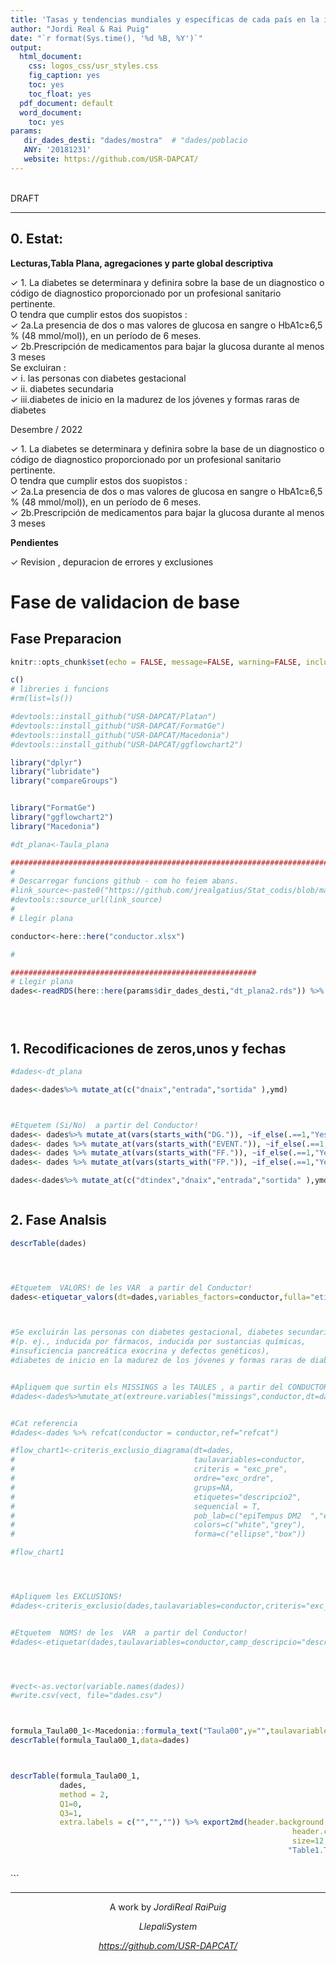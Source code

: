 ```yaml
---
title: 'Tasas y tendencias mundiales y específicas de cada país en la incidencia de la diabetes tipo 2 de inicio en la juventud'
author: "Jordi Real & Rai Puig"
date: "`r format(Sys.time(), '%d %B, %Y')`"
output: 
  html_document:
    css: logos_css/usr_styles.css
    fig_caption: yes
    toc: yes
    toc_float: yes
  pdf_document: default
  word_document:
    toc: yes
params:
   dir_dades_desti: "dades/mostra"  # "dades/poblacio
   ANY: '20181231'
   website: https://github.com/USR-DAPCAT/
---
```

&nbsp;
<script>
   $(document).ready(function() {
     $head = $('#header');
     $head.prepend('<img src=\"https://www.idiapjgol.org/images/logo.png\" style=\"float: right ;width: 130px;\"/>')
     $head.prepend('<img src=\"https://avatars2.githubusercontent.com/u/57066591?s=200&v=4\" style=\"margin-left:25% ;width: 80px;\"/>')
     $head.prepend('<img src=\"logos_css/logoDAP_Cat.png\" style=\"float: left:1;width: 185px;\"/>')
   });
</script>


<div class="watermark">DRAFT</div>

****

## 0. Estat:

**Lecturas,Tabla Plana, agregaciones y parte global descriptiva**


&check; 1.	La diabetes se determinara y definira sobre la base de un diagnostico o código de diagnostico proporcionado por un profesional sanitario pertinente.<br/>
        O tendra que cumplir estos dos suopistos : <br/>
&check; 2a.La presencia de dos o mas valores de glucosa en sangre o HbA1c≥6,5 % (48 mmol/mol)), en un período de 6 meses.<br/>
&check; 2b.Prescripción de medicamentos para bajar la glucosa durante al menos 3 meses <br/>
        Se excluiran : <br/>
&check; i.  las personas con diabetes gestacional <br/>
&check; ii. diabetes secundaria <br/>
&check; iii.diabetes de inicio en la madurez de los jóvenes y formas raras de diabetes <br/>



Desembre / 2022

&check; 1.	La diabetes se determinara y definira sobre la base de un diagnostico o código de diagnostico proporcionado por un profesional sanitario pertinente.<br/>
        O tendra que cumplir estos dos suopistos : <br/>
&check; 2a.La presencia de dos o mas valores de glucosa en sangre o HbA1c≥6,5 % (48 mmol/mol)), en un período de 6 meses.<br/>
&check; 2b.Prescripción de medicamentos para bajar la glucosa durante al menos 3 meses <br/>



 
**Pendientes**

&check; Revision , depuracion de  errores y exclusiones   <br/>

# Fase de validacion de base

## Fase Preparacion


```r
knitr::opts_chunk$set(echo = FALSE, message=FALSE, warning=FALSE, include=F,size="huge")

c()
# libreries i funcions
#rm(list=ls())

#devtools::install_github("USR-DAPCAT/Platan")
#devtools::install_github("USR-DAPCAT/FormatGe")
#devtools::install_github("USR-DAPCAT/Macedonia")
#devtools::install_github("USR-DAPCAT/ggflowchart2")

library("dplyr")
library("lubridate")
library("compareGroups")


library("FormatGe")
library("ggflowchart2")
library("Macedonia")

#dt_plana<-Taula_plana

#########################################################################################
#
# Descarregar funcions github - com ho feiem abans.
#link_source<-paste0("https://github.com/jrealgatius/Stat_codis/blob/master/funcions_propies.R","?raw=T")
#devtools::source_url(link_source)
#
# Llegir plana

conductor<-here::here("conductor.xlsx")

#
```


```r

#######################################################
# Llegir plana
dades<-readRDS(here::here(params$dir_dades_desti,"dt_plana2.rds")) %>% as_tibble()





```
## 1. Recodificaciones de zeros,unos y fechas
```r

#dades<-dt_plana

dades<-dades%>% mutate_at(c("dnaix","entrada","sortida" ),ymd)



#Etquetem (Si/No)  a partir del Conductor!
dades<- dades%>% mutate_at(vars(starts_with("DG.")), ~if_else(.==1,"Yes","No",missing = "No")) 
dades<- dades %>% mutate_at(vars(starts_with("EVENT.")), ~if_else(.==1,"Yes","No",missing = "No")) 
dades<- dades %>% mutate_at(vars(starts_with("FF.")), ~if_else(.==1,"Yes","No",missing = "No")) 
dades<- dades %>% mutate_at(vars(starts_with("FP.")), ~if_else(.==1,"Yes","No",missing = "No")) 

dades<-dades%>% mutate_at(c("dtindex","dnaix","entrada","sortida" ),ymd)



```

## 2. Fase Analsis
```r

descrTable(dades)




#Etquetem  VALORS! de les VAR  a partir del Conductor!
dades<-etiquetar_valors(dt=dades,variables_factors=conductor,fulla="etiquetes",camp_etiqueta="etiqueta1")



#Se excluirán las personas con diabetes gestacional, diabetes secundaria 
#(p. ej., inducida por fármacos, inducida por sustancias químicas, 
#insuficiencia pancreática exocrina y defectos genéticos), 
#diabetes de inicio en la madurez de los jóvenes y formas raras de diabetes.


#Apliquem que surtin els MISSINGS a les TAULES , a partir del CONDUCTOR!
#dades<-dades%>%mutate_at(extreure.variables("missings",conductor,dt=dades),as.factor)


#Cat referencia
#dades<-dades %>% refcat(conductor = conductor,ref="refcat")

#flow_chart1<-criteris_exclusio_diagrama(dt=dades,
#                                        taulavariables=conductor,
#                                        criteris = "exc_pre",
#                                        ordre="exc_ordre",
#                                        grups=NA,
#                                        etiquetes="descripcio2",
#                                        sequencial = T,
#                                        pob_lab=c("epiTempus DM2  ","epiTempus DM2 without exclusions"),
#                                        colors=c("white","grey"),
#                                        forma=c("ellipse","box"))

#flow_chart1




#Apliquem les EXCLUSIONS!
#dades<-criteris_exclusio(dades,taulavariables=conductor,criteris="exc_pre")


#Etquetem  NOMS! de les  VAR  a partir del Conductor!
#dades<-etiquetar(dades,taulavariables=conductor,camp_descripcio="descripcio1")




#vect<-as.vector(variable.names(dades))
#write.csv(vect, file="dades.csv")



formula_Taula00_1<-Macedonia::formula_text("Taula00",y="",taulavariables = conductor,dt=dades)
descrTable(formula_Taula00_1,data=dades)



descrTable(formula_Taula00_1, 
           dades,
           method = 2,
           Q1=0,
           Q3=1,
           extra.labels = c("","","")) %>% export2md(header.background = "grey", 
                                                               header.color = "white", 
                                                               size=12,caption = 
                                                              "Table1.Tasas y tendencias mundiales y específicas de cada país en la incidencia de la diabetes tipo 2 de inicio en la juventud.[%,median,min,max]")



```

```
&nbsp;
<hr />
<p style="text-align: center;">A work by $Jordi Real$ $Rai Puig$ </a></p>
<p style="text-align: center;">$Llepali System$ </a></p>
<p style="text-align: center;"><span style="color: #808080;"><em><https://github.com/USR-DAPCAT/></em></span></p>



